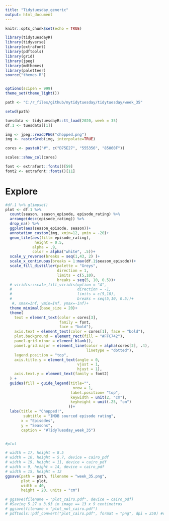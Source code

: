 ```yaml
---
title: "Tidytuesday_generic"
output: html_document
---
```


```r
knitr::opts_chunk$set(echo = TRUE)
```

```r
library(tidytuesdayR)
library(tidyverse)
library(extrafont)
library(pdftools)
library(grid)
library(jpeg)
library(mdthemes)
library(paletteer)
source("themes.R")


options(scipen = 999)
theme_set(theme_light())

path <- "C:/r_files/github/mytidytuesday/tidytuesday/week_35"

setwd(path)
```

```r
tuesdata <- tidytuesdayR::tt_load(2020, week = 35)
df.1 <- tuesdata[[1]]

img <- jpeg::readJPEG("chopped.png")
img <- rasterGrob(img, interpolate=TRUE)

```

```r
cores <- paste0("#", c("D75E27", "555356", "85060F"))

scales::show_col(cores)

font <- extrafont::fonts()[59]
font2 <- extrafont::fonts()[11]
```


# Explore
```r
#df.1 %>% glimpse()
plot <- df.1 %>% 
  count(season, season_episode, episode_rating) %>% 
  arrange(desc(episode_rating)) %>% 
  drop_na() %>% 
  ggplot(aes(season_episode, season))+
  annotation_custom(img, xmin=12, ymin = -20)+
  geom_tile(aes(fill= episode_rating), 
             height = 0.5,
            alpha = .9, 
            color = alpha("white", .5))+
  scale_y_reverse(breaks = seq(1,43, 2) )+
  scale_x_continuous(breaks = 1:max(df.1$season_episode))+
  scale_fill_distiller(palette = "Greys", 
                       direction = 1,
                       limits = c(5,10),
                       breaks = seq(5, 10, 0.5))+
  # viridis::scale_fill_viridis(option = "A", 
  #                             direction = -1,
  #                             limits = c(5,10),
  #                             breaks = seq(5,10, 0.5))+
   #, xmax=Inf, ymin=Inf, ymax=-Inf)+
  theme_minimal(base_size = 20)+
  theme(
    text = element_text(color = cores[3],
                        family = font,
                        face = "bold"),
    axis.text = element_text(color = cores[1], face = "bold"),
    plot.background = element_rect(fill = "#FFC742"),
    panel.grid.minor = element_blank(),
    panel.grid.major = element_line(color = alpha(cores[2], .4), 
                                    linetype = "dotted"),
    legend.position = "top",
    axis.title.y = element_text(angle = 0, 
                                vjust = 1, 
                                hjust = 1),
    axis.text.y = element_text(family = font2)
  ) +
  guides(fill = guide_legend(title="",
                              nrow = 1, 
                             label.position= "top",
                             keywidth = unit(2, "cm"),
                             keyheight = unit(.25, "cm")
                            ))+
  labs(title = "Chopped!",
        subtitle = "IMDB sourced episode rating",
       x = "Episodes",
       y = "Seasons",
       caption = "#TidyTuesday_week_35")         


#plot  
```

```r
# width = 17, height = 8.5
# width = 10, height = 5.7, device = cairo_pdf
# width = 19, height = 11, device = cairo_pdf
# width = 9, height = 14, device = cairo_pdf
# width = 15, height = 12
ggsave(path = path, filename = "week_35.png", 
       plot = plot, 
       width = 40, 
       height = 20, units = "cm")
```

```r
# ggsave(filename = "plot_cairo.pdf", device = cairo_pdf) 
# #Saving 5.27 x 3.93 in image == 13 x 9 centimetros
# ggsave(filename = "plot_not_cairo.pdf")
# pdftools::pdf_convert("plot_cairo.pdf", format = "png", dpi = 250) #dpi 250-350
```
